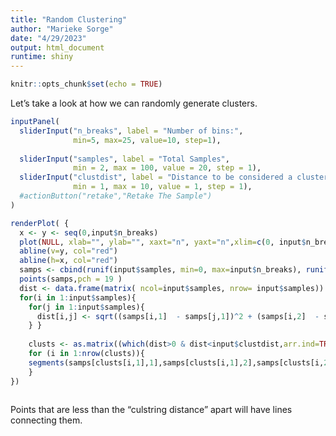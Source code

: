---
title: "Random Clustering"
author: "Marieke Sorge"
date: "4/29/2023"
output: html_document
runtime: shiny
---

```{r setup, include=FALSE}
knitr::opts_chunk$set(echo = TRUE)
```

Let's take a look at how we can randomly generate clusters. 

```{r eruptions, echo=FALSE}
inputPanel(
  sliderInput("n_breaks", label = "Number of bins:",
              min=5, max=25, value=10, step=1),
  
  sliderInput("samples", label = "Total Samples",
              min = 2, max = 100, value = 20, step = 1),
  sliderInput("clustdist", label = "Distance to be considered a cluster",
              min = 1, max = 10, value = 1, step = 1), 
  #actionButton("retake","Retake The Sample")
)

renderPlot( {
  x <- y <- seq(0,input$n_breaks)
  plot(NULL, xlab="", ylab="", xaxt="n", yaxt="n",xlim=c(0, input$n_breaks), ylim=c(0, input$n_breaks))
  abline(v=y, col="red")
  abline(h=x, col="red")
  samps <- cbind(runif(input$samples, min=0, max=input$n_breaks), runif(input$samples, min=0, max=input$n_breaks))
  points(samps,pch = 19 )
  dist <- data.frame(matrix( ncol=input$samples, nrow= input$samples))
  for(i in 1:input$samples){
    for(j in 1:input$samples){
      dist[i,j] <- sqrt((samps[i,1]  - samps[j,1])^2 + (samps[i,2]  - samps[j,2])^2)
    } }
    
    clusts <- as.matrix((which(dist>0 & dist<input$clustdist,arr.ind=TRUE)), ncol=2)
    for (i in 1:nrow(clusts)){
    segments(samps[clusts[i,1],1],samps[clusts[i,1],2],samps[clusts[i,2],1],samps[clusts[i,2],2])
    }
})



```

Points that are less than the "culstring distance" apart will have lines connecting them. 


